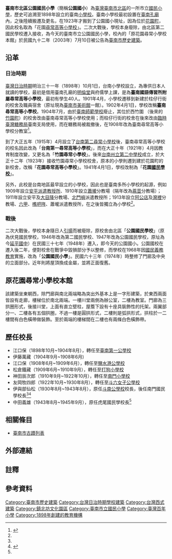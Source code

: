 {{Infobox School
| name = 臺南市北區公園國民小學
| image = 台南市北區公園國小.jpg
| postcode = 704033
| country = {{TWN}}
| type = 公立，市立國民小學
| affiliation = 臺南市政府教育局
| established = 1898年
| district = 北區公園里、北華里、長興里、大興里、小北里、正覺里、北門里、大光里
| president = 
| principal = 
| dean = 
| director = 
| staff = 4
| faculty = 35
| grades = 幼兒園、一年級、二年級、三年級、四年級、五年級、六年級
| gender = 
| students = 472
| classes = 20
| class = 
| area = 
| motto = 
| mascot = 
| colors = 
| magazine = 
| location = 臺南市北區公園路
| tel = +886 6 222 3291
| fax = +886 6 224 7547
| website = {{URL|https://www.gyes.tn.edu.tw/}}
}}
{{tw monument
|name=原花園尋常小學校本館
|formername=
|image=原花園尋常小學校本館.JPG
|imagename=
|othername=公園國小花園樓{{r|傅}}
|formalname= 
|level=歷史建築
|class=日治建築
|time={{JPN}}大正十二年（1923年）{{r|王}}
|location={{TWN}}臺南市北區公園路180號
|open=
|cost=
|website=
|coordinates= {{Coord|23.000256|120.209023|type:landmark|display=it}}
|reg_url=https://nchdb.boch.gov.tw/assets/overview/historicalBuilding/20030710000001
}}
'''臺南市北區公園國民小學'''（簡稱'''公園國小'''）為[[臺灣|臺灣]][[臺南市|臺南市]][[北區_(臺南市)|北區]]的一所市立[[國民小學|國民小學]]，歷史可追溯至1898年設立的臺南[[小學校_(台灣)|小學校]]。臺南小學校最初設置在[[臺南孔廟|臺南孔廟]]內，之後陸續搬遷及更名，在1923年才搬到了公園國小現址，因為位於[[花園町_(臺南市)|花園町]]，因此校名取為「花園[[尋常高等小學校|尋常高等小學校]]」。二次大戰後，學校本身廢除，由北區第二國民學校{{NoteTag|1=原校址在今臺南市立延平國民中學}}遷入接收，為今天的臺南市立公園國民小學{{r|傅}}，校內的「原花園尋常小學校本館」於民國九十二年（2003年）7月10日被公告為[[臺南市文化資產|臺南市歷史建築]]{{r|文}}。

== 沿革 ==

=== 日治時期 ===
[[臺灣日治時期|臺灣日治時期]]明治三十一年（1898年）10月1日，台南小學校設立，為專供日本人就讀的學校{{r|王}}，最初是借用臺南孔廟的[[明伦堂|明倫堂]]與府儒學上課，是為'''臺南國語傳習所附屬尋常高等小學校'''，最初有學生40人。1901年4月，小學校遷移到新建於柱仔行街的校舍及職員宿舍（原址現為[[臺南市美術館|臺南市美術館]]一館）。1902年4月1日，學校改稱'''臺南尋常高等小學校'''。1904年7月，由於[[國立臺南大學|臺南師範學校]]廢止，其位於西竹圍 （後來的[[竹園町_(臺南市)|竹園町]]）的校舍改由臺南尋常高等小學校使用；而柱仔行街的校舍在後來改由[[臨時臺灣糖務局|臨時臺灣糖務局]]臺南支局使用，而在糖務局被裁撤後，在1908年改為臺南尋常高等小學校分教室<ref name=":0">{{Cite book|title=花園尋常高等小學校創立四十周年記念號|last=花園尋常高等小學校|first=|publisher=|year=1938-12-20|isbn=|location=|pages=}}</ref>。

到了大正五年（1915年）4月設立了[[原南門尋常小學校舍|台南第二尋常小學校]]後，臺南尋常高等小學校的校名因此改為「'''台南第一尋常高等小學校'''」，而在大正十年（1921年）4月因教育制度改變，又更名為「'''竹園尋常小學校'''」{{r|傅}}。後來[[台南州立第二中學校|台南州立第二中學校]]成立，於大正十二年（1923年）接收竹園尋常小學校校舍，原本的小學則遷到建於花園町的新校舍，改稱「'''花園尋常高等小學校'''」{{r|傅}}。1941年4月1日，學校改制為「'''花園[[國民學校|國民學校]]'''」。

另外，此校是台南地區最早設立的小學校，因此也是臺南多所小學校的起源，例如1909年設立[[臺南市安平區西門實驗小學|安平派遣教授所]]、1910年設立[[蕭壠|蕭壠]]分教場（隔年改為[[麻豆_(大字)|蔴荳]]分教場）；1911年設立安平及[[大目降|大目降]]分教場、[[北門嶼庄|北門嶼]]派遣教授所；1913年設立[[岡山_(大字)|阿公店]]及[[善化_(大字)|灣裡]]分教場、[[六甲區|六甲]]、[[玉井區|噍吧哖]]、蕭壠派遣教授所，在之後皆獨立為小學校<ref name=":0" />。

=== 戰後 ===
二次大戰後，學校本身隨日人[[日本僑俘遣返|引揚]]而被廢除，原校舍由北區「'''公園國民學校'''」（原為伏見國民學校，1946年改為第二國民學校、1947年改為公園國民學校，原址為今[[臺南市立延平國民中學|延平國中]]）在民國三十七年（1948年）遷入，即今天的公園國小{{r|傅}}。公園國校在遷入後二年，便對校舍在戰爭中毀損部分予以整修，而學校在1968年因[[臺灣九年國民義務教育|國民義務教育]]實施，改為「'''公園國民小學'''」。民國六十三年（1974年）時整修了門廊及中央的立面部分{{r|傅}}。近年則將屋頂換成金屬，並將正面復舊{{r|傅}}。

== 原花園尋常小學校本館 ==
該建築坐東朝西，除門廊與南北兩端略為突出外基本上是一字形建築，於東西兩面皆設有走廊，樓梯位於南北兩端{{r|傅}}。一樓川堂兩側為辦公室，二樓為教室{{r|傅}}。門廊為三拱圈形式，後接川堂，上面有直立壁柱，屋簷下設有十座具裝飾性的托架{{r|王}}。兩翼部分一、二樓各有五個拱圈，不過一樓是圓拱形式，二樓則是弧拱形式{{r|王}}，拱柱於一二樓間有白色橫帶做裝飾{{r|傅}}。至於兩端的樓梯間在二樓也有兩條白色橫飾帶{{r|傅}}。

== 歷任校長 ==

* 江口保（1898年10月~1904年8月），轉任至[[臺南第一公學校|臺南第一公學校]]
* 伊藤萬藏（1904年9月~1908年6月)
* 江口保（1908年6月~1909年6月），轉任至[[鹽水港公學校|鹽水港公學校]]
* 松倉鐵藏（1909年6月~1910年9月），轉任至[[高雄市鼓山區鼓山國民小學|打狗小學校]]
* 神田辰次郎（1910年9月~1922年10月），轉任至[[原南門尋常小學校舍|南門小學校]]
* 友岡牧四郎（1922年10月~1930年8月），轉任至[[雲林縣斗六市鎮東國民小學|斗六女子公學校]]
* 伊與部仙松（1930年8月~1943年8月），原任[[雲林縣斗南鎮斗南國民小學|斗南公學校]]校長，後任南門國民學校長<ref name=":0" /><ref name=":1">{{Cite news|title=彙報──臺灣公立國民學校長轉勤|work=臺灣總督府官報|date=1943-09-01}}</ref>
* 中田義雄（1943年8月~1945年9月），原任虎尾國民學校長<ref name=":1" />

== 相關條目 ==
*[[臺南市古蹟列表|臺南市古蹟列表]]

== 外部連結 ==

== 註釋 ==
<div class="references-small">
{{NoteFoot}}
</div>

== 參考資料 ==
{{reflist|refs=
<ref name="王">{{cite book|author=王浩一 |title=黑瓦與老樹 |publisher=心靈工坊文化 |location=台北市 |isbn=978-986-80248-3-0 |pages=264、265頁|date=2010年8月}}</ref>
<ref name="傅">{{cite book|author=傅朝卿 |title=台南市古蹟與歷史建築總覽 |publisher=台灣建築與文化資產出版社 |location=台南市 |isbn=957-30880-4-5 |pages=244頁|date=2001年11月}}</ref>
<ref name="文">[https://nchdb.boch.gov.tw/assets/advanceSearch/historicalBuilding/20030710000001 原花園尋常小學校本館] {{Wayback|url=https://nchdb.boch.gov.tw/assets/advanceSearch/historicalBuilding/20030710000001 |date=20190727122918 }}.文化部文化資產局</ref>
}}
{{臺南市國民中小學}}
{{台南市歷史建築}}
[[Category:臺南市歷史建築|Category:臺南市歷史建築]]
[[Category:台灣日治時期學校建築|Category:台灣日治時期學校建築]]
[[Category:台灣西式建築|Category:台灣西式建築]]
[[Category:鎮北坊文化園區|Category:鎮北坊文化園區]]
[[Category:臺南市立國民小學|Category:臺南市立國民小學]]
[[Category:臺灣百年小學|Category:臺灣百年小學]]
[[Category:1898年創建的教育機構|Category:1898年創建的教育機構]]